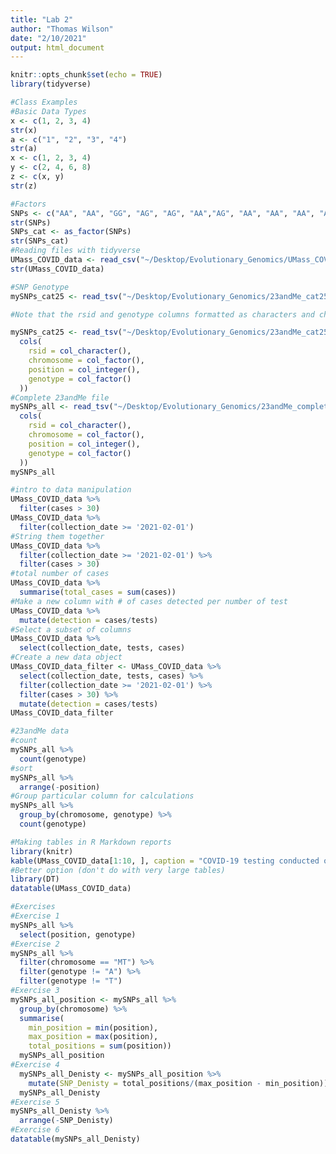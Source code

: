 ```yaml
---
title: "Lab 2"
author: "Thomas Wilson"
date: "2/10/2021"
output: html_document
---
```


```r
knitr::opts_chunk$set(echo = TRUE)
library(tidyverse)
```

```r
#Class Examples
#Basic Data Types
x <- c(1, 2, 3, 4)
str(x)
a <- c("1", "2", "3", "4")
str(a)
x <- c(1, 2, 3, 4)
y <- c(2, 4, 6, 8)
z <- c(x, y)
str(z)
```

```r
#Factors
SNPs <- c("AA", "AA", "GG", "AG", "AG", "AA","AG", "AA", "AA", "AA", "AG")
str(SNPs)
SNPs_cat <- as_factor(SNPs)
str(SNPs_cat)
#Reading files with tidyverse
UMass_COVID_data <- read_csv("~/Desktop/Evolutionary_Genomics/UMass_COVID_Data_Export_2021-02-10.csv")
str(UMass_COVID_data)
```

```r
#SNP Genotype
mySNPs_cat25 <- read_tsv("~/Desktop/Evolutionary_Genomics/23andMe_cat25.txt", comment = '#')

#Note that the rsid and genotype columns formatted as characters and chromosome and position as numbers. We are most often going to want to work with genotype and chromosome as factors. We can specific these when importing the data.

mySNPs_cat25 <- read_tsv("~/Desktop/Evolutionary_Genomics/23andMe_cat25.txt", comment = '#', col_types = 
  cols(
    rsid = col_character(),
    chromosome = col_factor(),
    position = col_integer(),
    genotype = col_factor()
  ))
#Complete 23andMe file
mySNPs_all <- read_tsv("~/Desktop/Evolutionary_Genomics/23andMe_complete.txt", comment = '#', col_types = 
  cols(
    rsid = col_character(),
    chromosome = col_factor(),
    position = col_integer(),
    genotype = col_factor()
  ))
mySNPs_all
```

```r
#intro to data manipulation
UMass_COVID_data %>% 
  filter(cases > 30) 
UMass_COVID_data %>% 
  filter(collection_date >= '2021-02-01')
#String them together
UMass_COVID_data %>% 
  filter(collection_date >= '2021-02-01') %>% 
  filter(cases > 30) 
#total number of cases
UMass_COVID_data %>%
  summarise(total_cases = sum(cases))
#Make a new column with # of cases detected per number of test
UMass_COVID_data %>%
  mutate(detection = cases/tests)
#Select a subset of columns
UMass_COVID_data %>%
  select(collection_date, tests, cases)
#Create a new data object
UMass_COVID_data_filter <- UMass_COVID_data %>% 
  select(collection_date, tests, cases) %>% 
  filter(collection_date >= '2021-02-01') %>% 
  filter(cases > 30) %>% 
  mutate(detection = cases/tests)
UMass_COVID_data_filter
```
```r
#23andMe data
#count
mySNPs_all %>% 
  count(genotype)
#sort
mySNPs_all %>% 
  arrange(-position)
#Group particular column for calculations
mySNPs_all %>% 
  group_by(chromosome, genotype) %>% 
  count(genotype)
```
```r
#Making tables in R Markdown reports
library(knitr)
kable(UMass_COVID_data[1:10, ], caption = "COVID-19 testing conducted on the UMass community ")
#Better option (don't do with very large tables)
library(DT)
datatable(UMass_COVID_data)
```
```r
#Exercises
#Exercise 1
mySNPs_all %>%
  select(position, genotype)
#Exercise 2
mySNPs_all %>%
  filter(chromosome == "MT") %>%
  filter(genotype != "A") %>%
  filter(genotype != "T")
#Exercise 3
mySNPs_all_position <- mySNPs_all %>%
  group_by(chromosome) %>%
  summarise(
    min_position = min(position),
    max_position = max(position),
    total_positions = sum(position))
  mySNPs_all_position
#Exercise 4
  mySNPs_all_Denisty <- mySNPs_all_position %>%
    mutate(SNP_Denisty = total_positions/(max_position - min_position))
  mySNPs_all_Denisty
#Exercise 5
mySNPs_all_Denisty %>%
  arrange(-SNP_Denisty)
#Exercise 6
datatable(mySNPs_all_Denisty)


  
```

